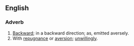 ==English==
===Adverb===
# [[Backward]]; in a backward direction; as, emitted aversely.
# With [[repugnance]] or [[aversion]]; [[unwillingly]].